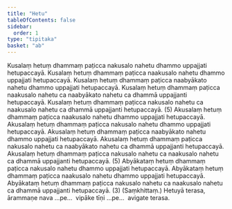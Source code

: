 ```yaml
---
title: "Hetu"
tableOfContents: false
sidebar:
  order: 1
type: "tipitaka"
basket: "ab"
---
```



<DynamicBreadcrumb />

<Division number="1">

<Paragraph number="2">
Kusalaṃ hetuṃ dhammaṃ paṭicca nakusalo nahetu dhammo uppajjati hetupaccayā. Kusalaṃ hetuṃ dhammaṃ paṭicca naakusalo nahetu dhammo uppajjati hetupaccayā. Kusalaṃ hetuṃ dhammaṃ paṭicca naabyākato nahetu dhammo uppajjati hetupaccayā. Kusalaṃ hetuṃ dhammaṃ paṭicca naakusalo nahetu ca naabyākato nahetu ca dhammā uppajjanti hetupaccayā. Kusalaṃ hetuṃ dhammaṃ paṭicca nakusalo nahetu ca naakusalo nahetu ca dhammā uppajjanti hetupaccayā. (5)
</Paragraph>

<Paragraph number="3">
Akusalaṃ hetuṃ dhammaṃ paṭicca naakusalo nahetu dhammo uppajjati hetupaccayā. Akusalaṃ hetuṃ dhammaṃ paṭicca nakusalo nahetu dhammo uppajjati hetupaccayā. Akusalaṃ hetuṃ dhammaṃ paṭicca naabyākato nahetu dhammo uppajjati hetupaccayā. Akusalaṃ hetuṃ dhammaṃ paṭicca nakusalo nahetu ca naabyākato nahetu ca dhammā uppajjanti hetupaccayā. Akusalaṃ hetuṃ dhammaṃ paṭicca nakusalo nahetu ca naakusalo nahetu ca dhammā uppajjanti hetupaccayā. (5)
</Paragraph>

<Paragraph number="4">
Abyākataṃ hetuṃ dhammaṃ paṭicca nakusalo nahetu dhammo uppajjati hetupaccayā. Abyākataṃ hetuṃ dhammaṃ paṭicca naakusalo nahetu dhammo uppajjati hetupaccayā. Abyākataṃ hetuṃ dhammaṃ paṭicca nakusalo nahetu ca naakusalo nahetu ca dhammā uppajjanti hetupaccayā. (3) (Saṃkhittaṃ.)
</Paragraph>

<Paragraph number="5">
Hetuyā terasa, ārammaṇe nava …pe…  vipāke tīṇi …pe…  avigate terasa.
</Paragraph>
</Division>